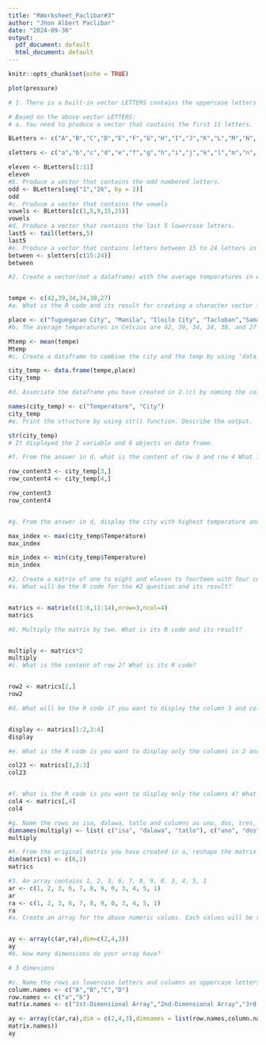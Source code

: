 ```yaml
---
title: "RWorksheet_Paclibar#3"
author: "Jhon Albert Paclibar"
date: "2024-09-30"
output:
  pdf_document: default
  html_document: default
---
```


```r
knitr::opts_chunk$set(echo = TRUE)
```


```r
plot(pressure)
```

```r
# 1. There is a built-in vector LETTERS contains the uppercase letters of the alphabetand letters which contains the lowercase letters of the alphabet.

# Based on the above vector LETTERS:
# a. You need to produce a vector that contains the first 11 letters.

BLetters <- c("A","B","C","D","E","F","G","H","I","J","K","L","M","N", "O","P","Q","R","S","T","U","V","W","X","Y","Z")

sletters <- c("a","b","c","d","e","f","g","h","i","j","k","l","m","n", "o","p","q","r","s","t","u","v","w","x","y","z")

eleven <- BLetters[1:11]
eleven
#b. Produce a vector that contains the odd numbered letters.
odd <- BLetters[seq("1","26", by = 2)]
odd
#c. Produce a vector that contains the vowels
vowels <- BLetters[c(1,5,9,15,21)]
vowels
#d. Produce a vector that contains the last 5 lowercase letters.
last5 <- tail(letters,5)
last5
#e. Produce a vector that contains letters between 15 to 24 letters in lowercase.
between <- sletters[c(15:24)]
between
```
```r

#2. Create a vector(not a dataframe) with the average temperatures in April for Tugue-garao City, Manila, Iloilo City, Tacloban, Samal Island, and Davao City. The average temperatures in Celcius are 42, 39, 34, 34, 30, and 27 degrees.


tempe <- c(42,39,34,34,30,27)
#a. What is the R code and its result for creating a character vector for the city/townof Tuguegarao City, Manila, Iloilo City, Tacloban,Samal Island, and Davao City? Name the object as city. The names should follow the same order as in the instruction.

place <- c("Tuguegarao City", "Manila", "Iloilo City", "Tacloban","Samal Island", "Davao City")
#b. The average temperatures in Celcius are 42, 39, 34, 34, 30, and 27 degrees.Name the object as temp. Write the R code and its output. Numbers should also follow what is in the instruction.

Mtemp <- mean(tempe)
Mtemp
#c. Create a dataframe to combine the city and the temp by using ‘data.frame(). Whatthe R code and its result?

city_temp <- data.frame(tempe,place)
city_temp

#d. Associate the dataframe you have created in 2.(c) by naming the columns using the names() function. Change the column names by using names() function as City andTemperature. What is the R code and its result?

names(city_temp) <- c("Temperature", "City")
city_temp
#e. Print the structure by using str() function. Describe the output.

str(city_temp)
# It displayed the 2 variable and 6 objects on data frame.

#f. From the answer in d, what is the content of row 3 and row 4 What is its R code and its output?

row_content3 <- city_temp[3,]
row_content4 <- city_temp[4,]

row_content3
row_content4


#g. From the answer in d, display the city with highest temperature and the city with the lowest temperature. What is its R code and its output?

max_index <- max(city_temp$Temperature)
max_index

min_index <- min(city_temp$Temperature)
min_index
```

```r
#2. Create a matrix of one to eight and eleven to fourteen with four columns and three rows.
#a. What will be the R code for the #2 question and its result?


matrics <- matrix(c(1:8,11:14),nrow=3,ncol=4)
matrics

#b. Multiply the matrix by two. What is its R code and its result?


multiply <- matrics*2
multiply
#c. What is the content of row 2? What is its R code?


row2 <- matrics[2,]
row2

#d. What will be the R code if you want to display the column 3 and column 4 in row 1 and row 2? What is its output?


display <- matrics[1:2,3:4]
display

#e. What is the R code is you want to display only the columns in 2 and 3, row 3? What is its output?

col23 <- matrics[3,2:3]
col23


#f. What is the R code is you want to display only the columns 4? What is its output?
col4 <- matrics[,4]
col4

#g. Name the rows as isa, dalawa, tatlo and columns as uno, dos, tres, quatrofor the matrix that was created in b.‘. What is its R code and corresponding output?
dimnames(multiply) <- list( c("isa", "dalawa", "tatlo"), c("uno", "dos", "tres", "quatro"))
multiply

#h. From the original matrix you have created in a, reshape the matrix by assigning a new dimension with dim(). New dimensions should have 2 columns and 6 rows. What will be the R code and its output?
dim(matrics) <- c(6,2)
matrics
```
```r
#3. An array contains 1, 2, 3, 6, 7, 8, 9, 0, 3, 4, 5, 1
ar <- c(1, 2, 3, 6, 7, 8, 9, 0, 3, 4, 5, 1)
ar
ra <- c(1, 2, 3, 6, 7, 8, 9, 0, 3, 4, 5, 1)
ra
#a. Create an array for the above numeric values. Each values will be repeated twice,What will be the R code if you are to create a three-dimensional array with 4 columns and 2 rows. What will be its output?


ay <- array(c(ar,ra),dim=c(2,4,3))
ay
#b. How many dimensions do your array have?

# 3 dimesions

#c. Name the rows as lowercase letters and columns as uppercase letters starting from the A. The array names should be “1st-Dimensional Array”, “2nd-Dimensional Array”, and “3rd-Dimensional Array”. What will be the R codes and its output?
column.names <- c("A","B","C","D")
row.names <- c("a","b")
matrix.names <- c("1st-Dimensional Array","2nd-Dimensional Array","3rd-Dimensional Array")

ay <- array(c(ar,ra),dim = c(2,4,3),dimnames = list(row.names,column.names,
matrix.names))
ay

```

